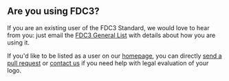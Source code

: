 ## Are you using FDC3?

If you are an existing user of the FDC3 Standard, we would love to hear from you: just email the [FDC3 General List](fdc3@finos.org) with details about how you are using it. 

If you'd like to be listed as a user on our [homepage](https://fdc3.finos.org), you can directly [send a pull request](https://github.com/finos/FDC3/edit/master/website/data/users.json) or [contact us](fdc3-private@finos.org) if you need help with legal evaluation of your logo.